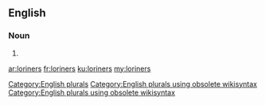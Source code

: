 ==English==

===Noun===
{{head|en}}

# {{plural of|loriner}}

[[Category:English plurals]][[Category:English plurals using obsolete wikisyntax]][[Category:English plurals using obsolete wikisyntax]]

[[ar:loriners]]
[[fr:loriners]]
[[ku:loriners]]
[[my:loriners]]